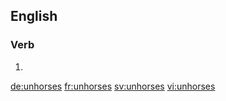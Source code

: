 ==English==

===Verb===
{{head|en}}

# {{en-third-person singular of|unhorse}}

[[de:unhorses]]
[[fr:unhorses]]
[[sv:unhorses]]
[[vi:unhorses]]